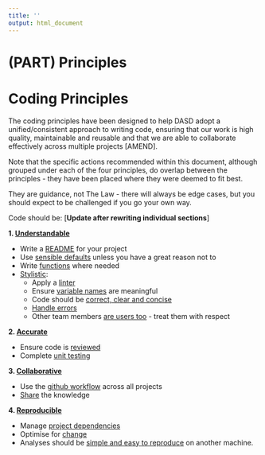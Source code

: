 ```yaml
---
title: ''
output: html_document
---
```


# (PART) Principles {-}

# Coding Principles {-#principles}

The coding principles have been designed to help DASD adopt a unified/consistent approach to writing code, ensuring that our work is high quality, maintainable and reusable and that we are able to collaborate effectively across multiple projects [AMEND].

Note that the specific actions recommended within this document, although grouped under each of the four principles, do overlap between the principles - they have been placed where they were deemed to fit best.

They are guidance, not The Law - there will always be edge cases, but you should expect to be challenged if you go your own way.

Code should be:
[**Update after rewriting individual sections**]

**1. [Understandable](#understand)**  

* Write a [README](#readme) for your project  
* Use [sensible defaults](#defaults) unless you have a great reason not to
* Write [functions](#functions) where needed  
* [Stylistic](#style):  
  - Apply a [linter](#linter)
  - Ensure [variable names](#names) are meaningful 
  - Code should be [correct, clear and concise](#ccc) 
  - [Handle errors](#errors)  
  - Other team members [are users too](#users) - treat them with respect  

**2. [Accurate](#accurate)**  

* Ensure code is [reviewed](#review)
* Complete [unit testing](#unittest)


**3. [Collaborative](#collaborate)**  

* Use the [github workflow](#versioncontrol) across all projects  
* [Share](#knowledge) the knowledge  


**4. [Reproducible](#reproduce)**  

* Manage [project dependencies](#projdep)
* Optimise for [change](#change)  
* Analyses should be [simple and easy to reproduce](#githash) on another machine.
